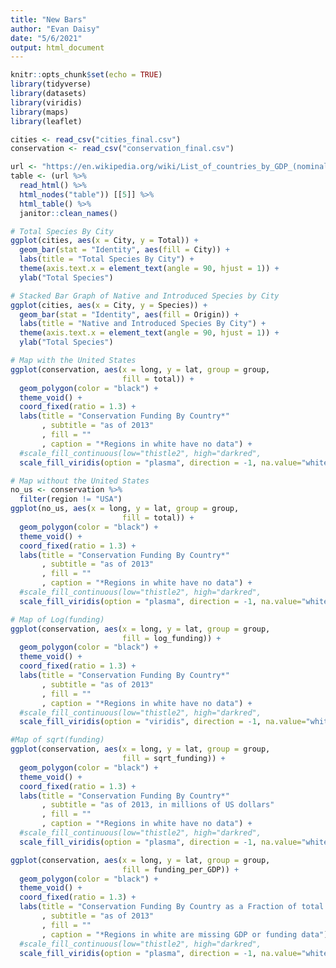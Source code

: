```yaml
---
title: "New Bars"
author: "Evan Daisy"
date: "5/6/2021"
output: html_document
---
```


```r
knitr::opts_chunk$set(echo = TRUE)
library(tidyverse)
library(datasets)
library(viridis)
library(maps)
library(leaflet)
```

```r
cities <- read_csv("cities_final.csv")
conservation <- read_csv("conservation_final.csv")
```

```r
url <- "https://en.wikipedia.org/wiki/List_of_countries_by_GDP_(nominal)"
table <- (url %>%
  read_html() %>%
  html_nodes("table")) [[5]] %>%
  html_table() %>%
  janitor::clean_names()
```

```r
# Total Species By City
ggplot(cities, aes(x = City, y = Total)) + 
  geom_bar(stat = "Identity", aes(fill = City)) +
  labs(title = "Total Species By City") +
  theme(axis.text.x = element_text(angle = 90, hjust = 1)) +
  ylab("Total Species")
```

```r
# Stacked Bar Graph of Native and Introduced Species by City
ggplot(cities, aes(x = City, y = Species)) + 
  geom_bar(stat = "Identity", aes(fill = Origin)) +
  labs(title = "Native and Introduced Species By City") +
  theme(axis.text.x = element_text(angle = 90, hjust = 1)) +
  ylab("Total Species")
```

```r
# Map with the United States
ggplot(conservation, aes(x = long, y = lat, group = group, 
                         fill = total)) +
  geom_polygon(color = "black") +
  theme_void() +
  coord_fixed(ratio = 1.3) +
  labs(title = "Conservation Funding By Country*"
       , subtitle = "as of 2013"
       , fill = ""
       , caption = "*Regions in white have no data") +
  #scale_fill_continuous(low="thistle2", high="darkred",                      guide="colorbar", na.value="white")
  scale_fill_viridis(option = "plasma", direction = -1, na.value="white")
```

```r
# Map without the United States
no_us <- conservation %>%
  filter(region != "USA")
ggplot(no_us, aes(x = long, y = lat, group = group, 
                         fill = total)) +
  geom_polygon(color = "black") +
  theme_void() +
  coord_fixed(ratio = 1.3) +
  labs(title = "Conservation Funding By Country*"
       , subtitle = "as of 2013"
       , fill = ""
       , caption = "*Regions in white have no data") +
  #scale_fill_continuous(low="thistle2", high="darkred",                      guide="colorbar", na.value="white")
  scale_fill_viridis(option = "plasma", direction = -1, na.value="white")
```

```r
# Map of Log(funding)
ggplot(conservation, aes(x = long, y = lat, group = group, 
                         fill = log_funding)) +
  geom_polygon(color = "black") +
  theme_void() +
  coord_fixed(ratio = 1.3) +
  labs(title = "Conservation Funding By Country*"
       , subtitle = "as of 2013"
       , fill = ""
       , caption = "*Regions in white have no data") +
  #scale_fill_continuous(low="thistle2", high="darkred",                      guide="colorbar", na.value="white")
  scale_fill_viridis(option = "viridis", direction = -1, na.value="white")
```

```r
#Map of sqrt(funding)
ggplot(conservation, aes(x = long, y = lat, group = group, 
                         fill = sqrt_funding)) +
  geom_polygon(color = "black") +
  theme_void() +
  coord_fixed(ratio = 1.3) +
  labs(title = "Conservation Funding By Country*"
       , subtitle = "as of 2013, in millions of US dollars"
       , fill = ""
       , caption = "*Regions in white have no data") +
  #scale_fill_continuous(low="thistle2", high="darkred",                      guide="colorbar", na.value="white")
  scale_fill_viridis(option = "plasma", direction = -1, na.value="white")
```

```r
ggplot(conservation, aes(x = long, y = lat, group = group, 
                         fill = funding_per_GDP)) +
  geom_polygon(color = "black") +
  theme_void() +
  coord_fixed(ratio = 1.3) +
  labs(title = "Conservation Funding By Country as a Fraction of total GDP*"
       , subtitle = "as of 2013"
       , fill = ""
       , caption = "*Regions in white are missing GDP or funding data") +
  #scale_fill_continuous(low="thistle2", high="darkred",                      guide="colorbar", na.value="white")
  scale_fill_viridis(option = "plasma", direction = -1, na.value="white")
```






